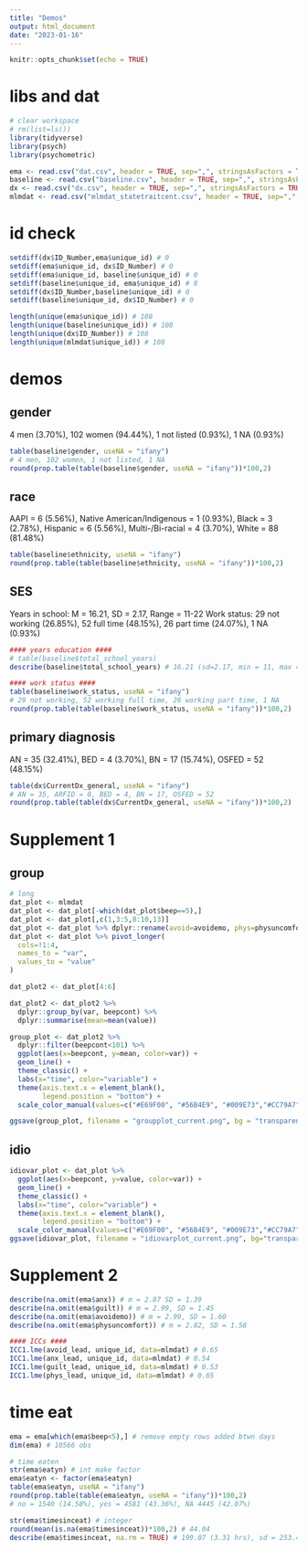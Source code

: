 ```yaml
---
title: "Demos"
output: html_document
date: "2023-01-16"
---
```


```r
knitr::opts_chunk$set(echo = TRUE)
```

# libs and dat
```r
# clear workspace
# rm(list=ls())
library(tidyverse)
library(psych)
library(psychometric)

ema <- read.csv("dat.csv", header = TRUE, sep=",", stringsAsFactors = TRUE)
baseline <- read.csv("baseline.csv", header = TRUE, sep=",", stringsAsFactors = TRUE)
dx <- read.csv("dx.csv", header = TRUE, sep=",", stringsAsFactors = TRUE)
mlmdat <- read.csv("mlmdat_statetraitcent.csv", header = TRUE, sep=",", stringsAsFactors = TRUE) # saved in MealtimeEmotions.Rmd line 67
```

# id check
```r
setdiff(dx$ID_Number,ema$unique_id) # 0
setdiff(ema$unique_id, dx$ID_Number) # 0
setdiff(ema$unique_id, baseline$unique_id) # 0
setdiff(baseline$unique_id, ema$unique_id) # 0
setdiff(dx$ID_Number,baseline$unique_id) # 0
setdiff(baseline$unique_id, dx$ID_Number) # 0

length(unique(ema$unique_id)) # 108
length(unique(baseline$unique_id)) # 108
length(unique(dx$ID_Number)) # 108
length(unique(mlmdat$unique_id)) # 108
```

# demos

## gender

4 men (3.70%), 102 women (94.44%), 1 not listed (0.93%), 1 NA (0.93%)
```r
table(baseline$gender, useNA = "ifany")
# 4 men, 102 women, 1 not listed, 1 NA
round(prop.table(table(baseline$gender, useNA = "ifany"))*100,2)
```

## race

AAPI = 6 (5.56%), Native American/Indigenous = 1 (0.93%), Black = 3 (2.78%), Hispanic = 6 (5.56%), Multi-/Bi-racial = 4 (3.70%), White = 88 (81.48%)
```r
table(baseline$ethnicity, useNA = "ifany")
round(prop.table(table(baseline$ethnicity, useNA = "ifany"))*100,2)
```

## SES
Years in school: M = 16.21, SD = 2.17, Range = 11-22
Work status: 29 not working (26.85%), 52 full time (48.15%), 26 part time (24.07%), 1 NA (0.93%)
```r
#### years education ####
# table(baseline$total_school_years)
describe(baseline$total_school_years) # 16.21 (sd=2.17, min = 11, max = 22)  

#### work status ####
table(baseline$work_status, useNA = "ifany")
# 29 not working, 52 working full time, 26 working part time, 1 NA
round(prop.table(table(baseline$work_status, useNA = "ifany"))*100,2)
```

## primary diagnosis
AN = 35 (32.41%), BED = 4 (3.70%), BN = 17 (15.74%), OSFED = 52 (48.15%)
```r
table(dx$CurrentDx_general, useNA = "ifany")
# AN = 35, ARFID = 0, BED = 4, BN = 17, OSFED = 52
round(prop.table(table(dx$CurrentDx_general, useNA = "ifany"))*100,2)
```

# Supplement 1
## group
```r
# long
dat_plot <- mlmdat
dat_plot <- dat_plot[-which(dat_plot$beep==5),]
dat_plot <- dat_plot[,c(1,3:5,8:10,13)]
dat_plot <- dat_plot %>% dplyr::rename(avoid=avoidemo, phys=physuncomfort)
dat_plot <- dat_plot %>% pivot_longer(
  cols=!1:4,
  names_to = "var",
  values_to = "value"
)

dat_plot2 <- dat_plot[4:6]

dat_plot2 <- dat_plot2 %>% 
  dplyr::group_by(var, beepcont) %>% 
  dplyr::summarise(mean=mean(value))

group_plot <- dat_plot2 %>% 
  dplyr::filter(beepcont<101) %>% 
  ggplot(aes(x=beepcont, y=mean, color=var)) +
  geom_line() +
  theme_classic() +
  labs(x="time", color="variable") +
  theme(axis.text.x = element_blank(),
        legend.position = "bottom") +
  scale_color_manual(values=c("#E69F00", "#56B4E9", "#009E73","#CC79A7"))

ggsave(group_plot, filename = "groupplot_current.png", bg = "transparent", width = 9, height =5)
```

## idio
```r
idiovar_plot <- dat_plot %>% 
  ggplot(aes(x=beepcont, y=value, color=var)) +
  geom_line() +
  theme_classic() +
  labs(x="time", color="variable") +
  theme(axis.text.x = element_blank(),
        legend.position = "bottom") +
  scale_color_manual(values=c("#E69F00", "#56B4E9", "#009E73","#CC79A7")) +  facet_wrap(~unique_id) 
ggsave(idiovar_plot, filename = "idiovarplot_current.png", bg="transparent", width=13)
```

# Supplement 2
```r
describe(na.omit(ema$anx)) # m = 2.87 SD = 1.39
describe(na.omit(ema$guilt)) # m = 2.99, SD = 1.45
describe(na.omit(ema$avoidemo)) # m = 2.99, SD = 1.60
describe(na.omit(ema$physuncomfort)) # m = 2.82, SD = 1.58

#### ICCs ####
ICC1.lme(avoid_lead, unique_id, data=mlmdat) # 0.65
ICC1.lme(anx_lead, unique_id, data=mlmdat) # 0.54
ICC1.lme(guilt_lead, unique_id, data=mlmdat) # 0.53
ICC1.lme(phys_lead, unique_id, data=mlmdat) # 0.65
```

# time eat
```r
ema = ema[which(ema$beep<5),] # remove empty rows added btwn days
dim(ema) # 10566 obs

# time eaten
str(ema$eatyn) # int make factor
ema$eatyn <- factor(ema$eatyn)
table(ema$eatyn, useNA = "ifany")
round(prop.table(table(ema$eatyn, useNA = "ifany"))*100,2)
# no = 1540 (14.58%), yes = 4581 (43.36%), NA 4445 (42.07%)

str(ema$timesinceat) # integer
round(mean(is.na(ema$timesinceat))*100,2) # 44.04
describe(ema$timesinceat, na.rm = TRUE) # 199.07 (3.31 hrs), sd = 253.46 (4 hours) min = 0, max 1000 (over 16 hours)
```
